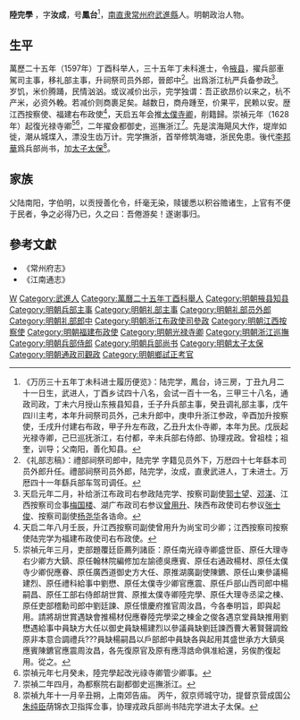 {{Otheruses|other=名为陆汝成的其他人物|陆汝成}}
{{明清人物信息框
| 姓名 = 陸完學
| 原名 =
| 圖片名稱 = 
| 圖片大小 = 
| 圖片說明 = 
| 最高職務 = 協理戎政兵部尚書
| 國家 = 大明
| 爵位 =
| 籍貫 = [[常州府|常州府]][[武進縣|武進縣]]
| 族裔 = 漢族
| 旗籍 = 
| 字號 = 字汝成，號鳳台
| 室名 = 
| 諡號 = 
| 出生日期 = 生年不详
| 出生地點 = 
| 逝世日期 = 卒年不详
| 逝世地點 = 
| 墓葬 =
| 配偶 =
| 親屬 = 
| 出身 = 
*萬曆三十五年丁未科同進士出身
| 經歷 | 著作 =
}}
'''陸完學''' ，字'''汝成'''，号'''鳳台'''<ref>《万历三十五年丁未科进士履历便览》：陆完学，鳳台，诗三房，丁丑九月二十一日生，武进人，丁酉乡试四十八名，会试一百十一名，三甲三十八名，通政司政，丁未六月授山东掖县知县，壬子升兵部主事，癸丑调礼部主事，戊午四川主考，本年升祠祭司员外，己未升郎中，庚申升浙江参政，辛酉加升按察使，壬戌升付建右布政，甲子升左布政，乙丑升太仆寺卿，本年为民。戊辰起光禄寺卿，己巳巡抚浙江，右付都，辛未兵部右侍郎、协理戎政。曾祖桂；祖奎，训导；父南阳，善化知县。</ref>，[[南直隶|南直隶]][[常州府|常州府]][[武進縣|武進縣]]人。明朝政治人物。

==生平==
萬歷二十五年（1597年）丁酉科举人，三十五年丁未科進士，令[[掖县|掖县]]，擢兵部車駕司主事，移礼部主事，升祠祭司员外郎，晉郎中<ref>《礼部志稿》：禮部祠祭司郎中，陆完学 字籍见员外下，万厯四十七年繇本司员外郎升任。禮部祠祭司员外郎，陆完学，汝成，直隶武进人，丁未进士。万厯四十一年繇兵部车驾司调任。</ref>。出爲浙江杭严兵备参政<ref>天启元年二月，补给浙江布政司右参政陆完学、按察司副使[[郭士望|郭士望]]、[[邓渼|邓渼]]、江西按察司佥事[[梅国楼|梅国楼]]、湖广布政司右参议[[曾用升|曾用升]]、陕西布政使司右参议[[张士俊|张士俊]]、按察司副使[[杨尧华|杨尧华]]各诰命。</ref>。岁饥，米价腾踊，民情汹汹。或议减价出示，完学独谓：吾正欲昂价以来之，杭不产米，必资外輓。若减价则商裹足矣。越数日，商舟踵至，价果平，民赖以安。歴江西按察使、福建右布政使<ref>天启二年八月壬辰，升江西按察司副使曾用升为尚宝司少卿；江西按察司按察使陆完学为福建布政使司右布政使。</ref>，天启五年会推[[太僕寺卿|太僕寺卿]]，削籍歸。崇禎元年（1628年）起復光禄寺卿<ref>崇禎元年三月，吏部題覆廷臣薦列諸臣：原任南光祿寺卿盛世臣、原任大理寺右少卿方大鎮、原任翰林院編修加左諭德吳應賓、原任右通政楊材、原任太僕寺少卿倪應眷、原任廣西道御史方大任、原推湖廣副使陳鑣、原任山東參議楊建烈、原任禮科給事中劉懋、原任太僕寺少卿官應震、原任戶部山西司郎中楊嗣昌、原任工部右侍郎胡世賞、原推太僕寺卿陸完學、原任大理寺丞梁之棟、原任吏部稽勳司郎中劉廷諫、原任懷慶府推官周汝昌，今各奉明旨，即與起用。請將胡世賞遇缺會推楊材倪應眷陸完學梁之棟金之俊各遇京堂員缺推用劉懋遇給事中員缺方大任以御史員缺楊建烈以參議員缺劉廷諫西曹大著賢聲調銓原非本意合調禮兵???員缺楊嗣昌以戶部郎中員缺各與起用其盛世承方大鎮吳應賓陳鑣官應震周汝昌，各先復原官及原有應淂誥命俱准給還，另俟酌復起用。從之。</ref><ref>崇禎元年七月癸未，陸完學起改光祿寺卿管少卿事。</ref>，二年擢僉都御史，巡撫浙江<ref>崇禎二年四月，為都察院右副都御史巡撫浙江。</ref>。先是滨海飓风大作，堤岸如徙，潮从城堞入，漂没生齿万计。完学撫浙，首举修筑海塘，浙民免患。後代[[李邦華|李邦華]]爲兵部尚书，加[[太子太保|太子太保]]<ref>崇禎九年十一月辛丑朔，上南郊告庙。 丙午，叙京师城守功，提督京营成国公[[朱纯臣|朱纯臣]]荫锦衣卫指挥佥事，协理戎政兵部尚书陆完学进太子太保。</ref>。

== 家族 ==
父陆南阳，字伯明，以贡授善化令，纤毫无染，赎锾悉以积谷赡诸生，上官有不便于民者，争之必得乃已，久之曰：吾倦游矣！遂谢事归。

==參考文獻==
{{reflist}}
*《常州府志》
*《江南通志》

{{萬曆三十五年丁未科殿試金榜}}

{{Authority control}}

{{DEFAULTSORT:}}
[[Category:陸姓|W]]
[[Category:武進人|Category:武進人]]
[[Category:萬曆二十五年丁酉科舉人|Category:萬曆二十五年丁酉科舉人]]
[[Category:明朝掖县知县|Category:明朝掖县知县]]
[[Category:明朝兵部主事|Category:明朝兵部主事]]
[[Category:明朝礼部主事|Category:明朝礼部主事]]
[[Category:明朝礼部员外郎|Category:明朝礼部员外郎]]
[[Category:明朝礼部郎中|Category:明朝礼部郎中]]
[[Category:明朝浙江布政使司參政|Category:明朝浙江布政使司參政]]
[[Category:明朝江西按察使|Category:明朝江西按察使]]
[[Category:明朝福建布政使|Category:明朝福建布政使]]
[[Category:明朝光禄寺卿|Category:明朝光禄寺卿]]
[[Category:明朝浙江巡撫|Category:明朝浙江巡撫]]
[[Category:明朝兵部侍郎|Category:明朝兵部侍郎]]
[[Category:明朝兵部尚书|Category:明朝兵部尚书]]
[[Category:明朝太子太保|Category:明朝太子太保]]
[[Category:明朝通政司觀政|Category:明朝通政司觀政]]
[[Category:明朝鄉試正考官|Category:明朝鄉試正考官]]